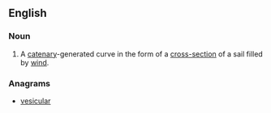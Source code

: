 ==English==

===Noun===
{{en-noun|head=[[sail]] [[curve]]}}

# {{label|en|geometry}} A [[catenary]]-generated curve in the form of a [[cross-section]] of a sail filled by [[wind]].

===Anagrams===
* [[vesicular#English|vesicular]]